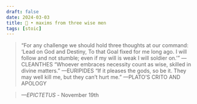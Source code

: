 ```yaml
---
draft: false 
date: 2024-03-03
title: 🗿 • maxims from three wise men
tags: [stoic]
---
```


>  “For any challenge we should hold three thoughts at our command: ‘Lead on God and Destiny, To that Goal fixed for me long ago. I will follow and not stumble; even if my will is weak I will soldier on.’” —CLEANTHES “Whoever embraces necessity count as wise, skilled in divine matters.” —EURIPIDES “If it pleases the gods, so be it. They may well kill me, but they can’t hurt me.” —PLATO’S CRITO AND APOLOGY

> *—EPICTETUS* - November 19th